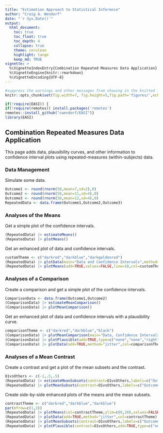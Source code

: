 ```yaml
---
title: "Estimation Approach to Statistical Inference"
author: "Craig A. Wendorf"
date: "`r Sys.Date()`"
output:
  html_document:
    toc: true
    toc_float: true
    toc_depth: 4
    collapse: true
    theme: cerulean
    highlight: tango
    keep_md: TRUE
vignette: >
  %\VignetteIndexEntry{Combination Repeated Measures Data Application}
  %\VignetteEngine{knitr::rmarkdown}
  %\VignetteEncoding{UTF-8}
---
```


```r
#suppress the warnings and other messages from showing in the knitted file.
knitr::opts_chunk$set(fig.width=7, fig.height=5,fig.path='figures/',echo=TRUE,warning=FALSE,message=FALSE)
```

```r
if(!require(EASI)) {
if(!require(remotes)) install.packages('remotes')
remotes::install_github("cwendorf/EASI")}
library(EASI)
```

## Combination Repeated Measures Data Application

This page adds data, plausibility curves, and other information to confidence interval plots using repeated-measures (within-subjects) data.

### Data Management

Simulate some data.
```r
Outcome1 <- round(rnorm(50,mean=7,sd=2),0)
Outcome2 <- round(rnorm(50,mean=11,sd=4),0)
Outcome3 <- round(rnorm(50,mean=12,sd=4),0)
RepeatedData <- data.frame(Outcome1,Outcome2,Outcome3)
```

### Analyses of the Means

Get a simple plot of the confidence intervals.
```r
(RepeatedData) |> estimateMeans()
(RepeatedData) |> plotMeans()
```

Get an enhanced plot of data and confidence intervals.
```r
customTheme <- c("darkred","darkblue","darkgoldenrod")
(RepeatedData) |> plotData(main="Data and Confidence Intervals",method="jitter",col=customTheme)
(RepeatedData) |> plotMeans(add=TRUE,values=FALSE,line=10,col=customTheme)
```

### Analyses of a Comparison

Create a comparison and get a simple plot of the confidence intervals.
```r
ComparisonData <- data.frame(Outcome1,Outcome2)
(ComparisonData) |> estimateMeanComparison()
(ComparisonData) |> plotMeanComparison()
```

Get an enhanced plot of data and confidence intervals with a plausibility curve.
```r
comparisonTheme <- c("darkred","darkblue","black")
(ComparisonData) |> plotMeanComparison(main="Data, Confidence Intervals, and a Plausibility Curve",ylim=c(0,20),values=FALSE,col=comparisonTheme)
(ComparisonData) |> plotPlausible(add=TRUE,type=c("none","none","right"),col=comparisonTheme)
(ComparisonData) |> plotData(add=TRUE,method="jitter",col=comparisonTheme)
```

### Analyses of a Mean Contrast

Create a contrast and get a plot of the mean subsets and the contrast.
```r
O1vsOthers <- c(-1,.5,.5)
(RepeatedData) |> estimateMeanSubsets(contrast=O1vsOthers,labels=c("Outcome1","Others"))
(RepeatedData) |> plotMeanSubsets(contrast=O1vsOthers,labels=c("Outcome1","Others"))
```

Create side-by-side enhanced plots of the means and the mean subsets.
```r
contrastTheme <- c("darkred","darkblue","darkblue")
par(mfrow=c(1,2))
(RepeatedData) |> plotMeans(col=contrastTheme,ylim=c(0,20),values=FALSE,main="")
(RepeatedData) |> plotData(add=TRUE,method="jitter",col=contrastTheme)
(RepeatedData) |> plotMeanSubsets(contrast=O1vsOthers,labels=c("Outcome1","Others"),col=comparisonTheme,ylim=c(0,20),ylab="",values=FALSE,main="")
(RepeatedData) |> plotPlausible(contrast=O1vsOthers,add=TRUE,type=c("none","none","right"),col=comparisonTheme)
```
